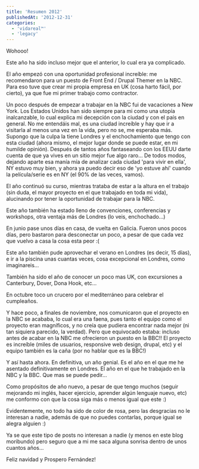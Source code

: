 ```yaml
---
title: 'Resumen 2012'
publishedAt: '2012-12-31'
categories:
  - 'vidareal™'
  - 'legacy'
---
```


Wohooo!

<!-- excerpt -->

Este año ha sido incluso mejor que el anterior, lo cual era ya complicado.

El año empezó con una oportunidad profesional increíble: me recomendaron para un puesto de Front End / Drupal Themer en la NBC. Para eso tuve que crear mi propia empresa en UK (cosa harto fácil, por cierto), ya que fue mi primer trabajo como contractor.

Un poco después de empezar a trabajar en la NBC fui de vacaciones a New York. Los Estados Unidos han sido siempre para mi como una utopía inalcanzable, lo cual explica mi decepción con la ciudad y con el país en general. No me entendáis mal, es una ciudad increíble y hay que ir a visitarla al menos una vez en la vida, pero no se, me esperaba más. Supongo que la culpa la tiene Londres y el enchochamiento que tengo con esta ciudad (ahora mismo, el mejor lugar donde se puede estar, en mi humilde opinión). Después de tantos años fantaseando con los EEUU darte cuenta de que ya vives en un sitio mejor fue algo raro… De todos modos, dejando aparte esa manía mía de analizar cada ciudad 'para vivir en ella', NY estuvo muy bien, y ahora ya puedo decir eso de 'yo estuve ahí' cuando la película/serie es en NY (el 90% de las veces, vamos).

El año continuó su curso, mientras trataba de estar a la altura en el trabajo (sin duda, el mayor proyecto en el que trabajado en toda mi vida), alucinando por tener la oportunidad de trabajar para la NBC.

Este año también ha estado lleno de convenciones, conferencias y workshops, otra ventaja más de Londres (lo veis, enchochado…)

En junio pase unos días en casa, de vuelta en Galicia. Fueron unos pocos días, pero bastaron para desconectar un poco, a pesar de que cada vez que vuelvo a casa la cosa esta peor :(

Este año también pude aprovechar el verano en Londres (es decir, 15 días), e ir a la piscina unas cuantas veces, cosa excepcional en Londres, como imaginareis…

También ha sido el año de conocer un poco mas UK, con excursiones a Canterbury, Dover, Dona Hook, etc…

En octubre toco un crucero por el mediterráneo para celebrar el cumpleaños.

Y hace poco, a finales de noviembre, nos comunicaron que el proyecto en la NBC se acababa, lo cual era una faena, pues tanto el equipo como el proyecto eran magníficos, y no creía que pudiera encontrar nada mejor (ni tan siquiera parecido, la verdad). Pero que equivocado estaba: incluso antes de acabar en la NBC me ofrecieron un puesto en la BBC!! El proyecto es increíble (miles de usuarios, responsive web design, drupal, etc) y el equipo también es la caña (por no hablar que es la BBC!)

Y así hasta ahora. En definitiva, un año genial. Es el año en el que me he asentado definitivamente en Londres. El año en el que he trabajado en la NBC y la BBC. Que mas se puede pedir…

Como propósitos de año nuevo, a pesar de que tengo muchos (seguir mejorando mi inglés, hacer ejercicio, aprender algún lenguaje nuevo, etc) me conformo con que la cosa siga más o menos igual que este :)

Evidentemente, no todo ha sido de color de rosa, pero las desgracias no le interesan a nadie, además de que no puedes contarlas, porque igual se alegra alguien :)

Ya se que este tipo de posts no interesan a nadie (y menos en este blog moribundo) pero seguro que a mi me saca alguna sonrisa dentro de unos cuantos años…

Feliz navidad y Prospero Fernández!
